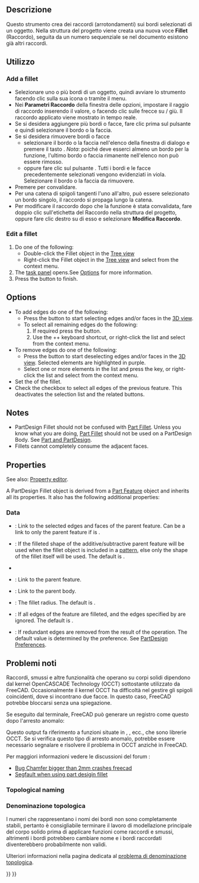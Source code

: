<languages/>

{{Docnav/it
|[[PartDesign_Boolean/it|Operazione booleana]]
|[[PartDesign_Chamfer/it|Smusso]]
|[[PartDesign_Workbench/it|PartDesign]]
|IconL=PartDesign_Boolean.svg
|IconR=PartDesign_Chamfer.svg
|IconC=Workbench_PartDesign.svg
}}

<div class="mw-translate-fuzzy">
{{GuiCommand/it
|Name=PartDesign Fillet
|Name/it=Raccordo
|Workbenches=[[PartDesign Workbench/it|PartDesign]]
|MenuLocation=PartDesign → Raccordo
|SeeAlso=[[PartDesign_Chamfer|PartDesign Smusso]], [[Part Fillet|Part Raccordo]]
}}
</div>

<span id="Description"></span>
==Descrizione==

<div class="mw-translate-fuzzy">
Questo strumento crea dei raccordi (arrotondamenti) sui bordi selezionati di un oggetto. Nella struttura del progetto viene creata una nuova voce '''Fillet''' (Raccordo), seguita da un numero sequenziale se nel documento esistono già altri raccordi.
</div>

<span id="Usage"></span>
== Utilizzo ==

=== Add a fillet ===

<div class="mw-translate-fuzzy">
* Selezionare uno o più bordi di un oggetto, quindi avviare lo strumento facendo clic sulla sua icona o tramite il menu.
* Nei '''Parametri Raccordo''' della finestra delle opzioni, impostare il raggio di raccordo  inserendo il valore, o facendo clic sulle frecce su / giù. Il raccordo applicato viene mostrato in tempo reale.
* Se si desidera aggiungere più bordi o facce, fare clic prima sul pulsante {{Button|Aggiungi}} e quindi selezionare il bordo o la faccia.
* Se si desidera rimuovere bordi o facce
** selezionare il bordo o la faccia nell'elenco della finestra di dialogo e premere il tasto {{KEY|Canc}}. ''Nota'': poiché deve esserci almeno un bordo per la funzione, l'ultimo bordo o faccia rimanente nell'elenco non può essere rimosso.
** oppure fare clic sul pulsante {{Button|Rimuovi}}. Tutti i bordi e le facce precedentemente selezionati vengono evidenziati in viola. Selezionare il bordo o la faccia da rimuovere.
* Premere {{Button|OK}} per convalidare.
* Per una catena di spigoli tangenti l'uno all'altro, può essere selezionato un bordo singolo, il raccordo si propaga lungo la catena. 
* Per modificare il raccordo dopo che la funzione è stata convalidata, fare doppio clic sull'etichetta del Raccordo nella struttura del progetto, oppure fare clic destro su di esso e selezionare '''Modifica Raccordo'''.
</div>

=== Edit a fillet ===

# Do one of the following:
#* Double-click the Fillet object in the [[Tree_view|Tree view]]
#* Right-click the Fillet object in the [[Tree_view|Tree view]] and select {{MenuCommand|Edit Fillet}} from the context menu.
# The {{MenuCommand|Fillet parameters}} [[Task_panel|task panel]] opens.See [[#Options|Options]] for more information.
# Press the {{Button|OK}} button to finish.

==Options==

* To add edges do one of the following:
** Press the {{Button|Add}} button to start selecting edges and/or faces in the [[3D_view|3D view]].
** To select all remaining edges do the following:
**# If required press the {{Button|Add}} button.
**# Use the {{KEY|Ctrl}}+{{KEY|Shift}}+{{KEY|A}} keyboard shortcut, or right-click the list and select {{MenuCommand|Add all edges}} from the context menu.
* To remove edges do one of the following:
** Press the {{Button|Remove}} button to start deselecting edges and/or faces in the [[3D_view|3D view]]. Selected elements are highlighted in purple.
** Select one or more elements in the list and press the {{KEY|Del}} key, or right-click the list and select {{MenuCommand|Remove}} from the context menu.
* Set the {{MenuCommand|Radius}} of the fillet.
* Check the {{MenuCommand|Use all edges}} checkbox to select all edges of the previous feature. This deactivates the selection list and the related buttons.

== Notes ==

* PartDesign Fillet should not be confused with [[Part_Fillet|Part Fillet]]. Unless you know what you are doing, [[Part_Fillet|Part Fillet]] should not be used on a PartDesign Body. See [[Part_and_PartDesign|Part and PartDesign]].
* Fillets cannot completely consume the adjacent faces.

==Properties==

See also: [[Property_editor|Property editor]].

A PartDesign Fillet object is derived from a [[Part_Feature|Part Feature]] object and inherits all its properties. It also has the following additional properties:

===Data===

{{Properties_Title|Base}}

* {{PropertyData|Base|LinkSub}}: Link to the selected edges and faces of the parent feature. Can be a link to only the parent feature if {{PropertyData|Use All Edges}} is {{TRUE}}.
* {{PropertyData|Support Transform|Bool}}: If {{TRUE}} the filleted shape of the additive/subtractive parent feature will be used when the fillet object is included in a [[PartDesign_Workbench#Transformation_tools|pattern]], else only the shape of the fillet itself will be used. The default is {{FALSE}}.
* {{PropertyData|Add Sub Shape|PartShape|hidden}}
* {{PropertyData|Base Feature|Link|hidden}}: Link to the parent feature.
* {{PropertyData|_ Body|LinkHidden|hidden}}: Link to the parent body.

{{Properties_Title|Fillet}}

* {{PropertyData|Radius|QuantityConstraint}}: The fillet radius. The default is {{value|1 mm}}.
* {{PropertyData|Use All Edges|Bool}}: If {{TRUE}} all edges of the feature are filleted, and the edges specified by {{PropertyData|Base}} are ignored. The default is {{FALSE}}.

{{Properties_Title|Part Design}}

* {{PropertyData|Refine|Bool}}: If {{TRUE}} redundant edges are removed from the result of the operation. The default value is determined by the {{MenuCommand|Automatically refine model after sketch-based operation}} preference. See [[PartDesign_Preferences#General|PartDesign Preferences]].

<span id="Known_issues"></span>
<div class="mw-translate-fuzzy">
==Problemi noti==
</div>

<div class="mw-translate-fuzzy">
Raccordi, smussi e altre funzionalità che operano su corpi solidi dipendono dal kernel OpenCASCADE Technology (OCCT) sottostante utilizzato da FreeCAD.
Occasionalmente il kernel OCCT ha difficoltà nel gestire gli spigoli coincidenti, dove si incontrano due facce. In questo caso, FreeCAD potrebbe bloccarsi senza una spiegazione.
</div>

<div class="mw-translate-fuzzy">
Se eseguito dal terminale, FreeCAD può generare un registro come questo dopo l'arresto anomalo:
</div>

{{code|lang=text|code=
#1  0x7fff63d660ba in BRep_Tool::Curve(TopoDS_Edge const&, TopLoc_Location&, double&, double&) from /usr/lib/x86_64-linux-gnu/libTKBRep.so.7+0x2a
#2  0x7fff63d69546 in BRep_Tool::Curve(TopoDS_Edge const&, double&, double&) from /usr/lib/x86_64-linux-gnu/libTKBRep.so.7+0x46
#3  0x7fff71f4fef5 in ChFi3d_Builder::PerformIntersectionAtEnd(int) from /usr/lib/x86_64-linux-gnu/libTKFillet.so.7+0x3b05
#4  0x7fff71f58307 in ChFi3d_Builder::PerformOneCorner(int, bool) from /usr/lib/x86_64-linux-gnu/libTKFillet.so.7+0x1097
#5  0x7fff71ef6218 in ChFi3d_Builder::PerformFilletOnVertex(int) from /usr/lib/x86_64-linux-gnu/libTKFillet.so.7+0x4e8
#6  0x7fff71ef71d1 in ChFi3d_Builder::Compute() from /usr/lib/x86_64-linux-gnu/libTKFillet.so.7+0xe31
#7  0x7fff720ad7c3 in BRepFilletAPI_MakeChamfer::Build() from /usr/lib/x86_64-linux-gnu/libTKFillet.so.7+0x33
#8  0x7fff723be48e in PartDesign::Chamfer::execute() from /usr/lib/freecad-daily/lib/_PartDesign.so+0x60e
...
}}

<div class="mw-translate-fuzzy">
Questo output fa riferimento a funzioni situate in {{incode|libTKBRep.so}}, {{incode|libTKFillet.so}}, ecc., che sono librerie OCCT. Se si verifica questo tipo di arresto anomalo, potrebbe essere necessario segnalare e risolvere il problema in OCCT anziché in FreeCAD.
</div>

Per maggiori informazioni vedere le discussioni del forum :
*[https://forum.freecadweb.org/viewtopic.php?p=263818#p263818 Bug Chamfer bigger than 2mm crashes freecad]
*[https://forum.freecadweb.org/viewtopic.php?p=264827#p264827 Segfault when using part desigin fillet]

=== Topological naming === 

<div class="mw-translate-fuzzy">
=== Denominazione topologica ===
I numeri che rappresentano i nomi dei bordi non sono completamente stabili, pertanto è consigliabile terminare il lavoro di modellazione principale del corpo solido prima di applicare funzioni come raccordi e smussi, altrimenti i bordi potrebbero cambiare nome e i bordi raccordati diventerebbero probabilmente non validi.
</div>

Ulteriori informazioni nella pagina dedicata al [[Topological_naming_problem/it|problema di denominazione topologica]].


{{Docnav/it
|[[PartDesign_Boolean/it|Operazione booleana]]
|[[PartDesign_Chamfer/it|Smusso]]
|[[PartDesign_Workbench/it|PartDesign]]
|IconL=PartDesign_Boolean.svg
|IconR=PartDesign_Chamfer.svg
|IconC=Workbench_PartDesign.svg
}}

{{PartDesign Tools navi{{#translation:}}}}
{{Userdocnavi{{#translation:}}}}